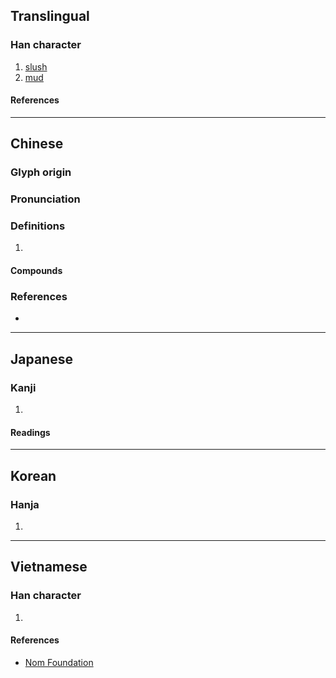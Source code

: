 {{character info/new}}
==Translingual==

===Han character===
{{Han char|rn=85|rad=水|as=08|sn=11|four=31147|canj=EYAJ|ids=⿰氵卓}}

# [[slush]]
# [[mud]]

====References====
{{Han ref|kx=0629.270|dkj=17639|dj=1031.170|hdz=31647.070|uh=6DD6}}

----

==Chinese==
{{zh-forms}}

===Glyph origin===
{{Han etym}}

===Pronunciation===
{{zh-pron
|m=nào
|c=naau6,zoek3
|mn=nòa
|mc=y
|oc=y
|cat=
}}

===Definitions===
{{zh-hanzi}}

# {{rfdef|zh}}

====Compounds====
{{zh-der|泥淖|淖濘|淖糜|濘淖|濯淖}}

===References===
* {{R:yue:Hanzi}}

----

==Japanese==

===Kanji===
{{ja-kanji|grade=|rs=水08}}

# {{defn|lang=ja|sort=水08}}

====Readings====
{{ja-readings
|on=どう, にょう
|kun=どる
}}

----

==Korean==

===Hanja===
{{ko-hanja|hangeul=[[뇨]]>[[요]]|eumhun=|rv=nyo>yo|mr=nyo>yo|y=nyo>yo}}

# {{defn|lang=ko|sort=水08}}

----

==Vietnamese==

===Han character===
{{vi-readings|rs=水08|reading=giạt, náo, trát, xước}}

# {{defn|lang=vi|sort=水08}}

====References====
* [http://nomfoundation.org/common/nom_details.php?codepoint=6dd6 Nom Foundation]